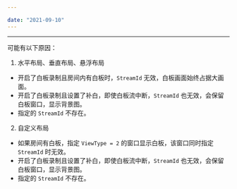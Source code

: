 ```yaml
---

date: "2021-09-10"
---
```


<Title>为什么指定了 StreamId，但自定义布局不生效？</Title>


---

可能有以下原因：
1. 水平布局、垂直布局、悬浮布局
- 开启了白板录制且房间内有白板时，`StreamId` 无效，白板画面始终占据大画面。
- 开启了白板录制且设置了补白，即使白板流中断，`StreamId` 也无效，会保留白板窗口，显示背景图。
- 指定的 `StreamId` 不存在。

2. 自定义布局
- 如果房间有白板，指定 `ViewType = 2` 的窗口显示白板，该窗口同时指定 `StreamId` 时无效。
- 开启了白板录制且设置了补白，即使白板流中断，`StreamId` 也无效，会保留白板窗口，显示背景图。
- 指定的 `StreamId` 不存在。